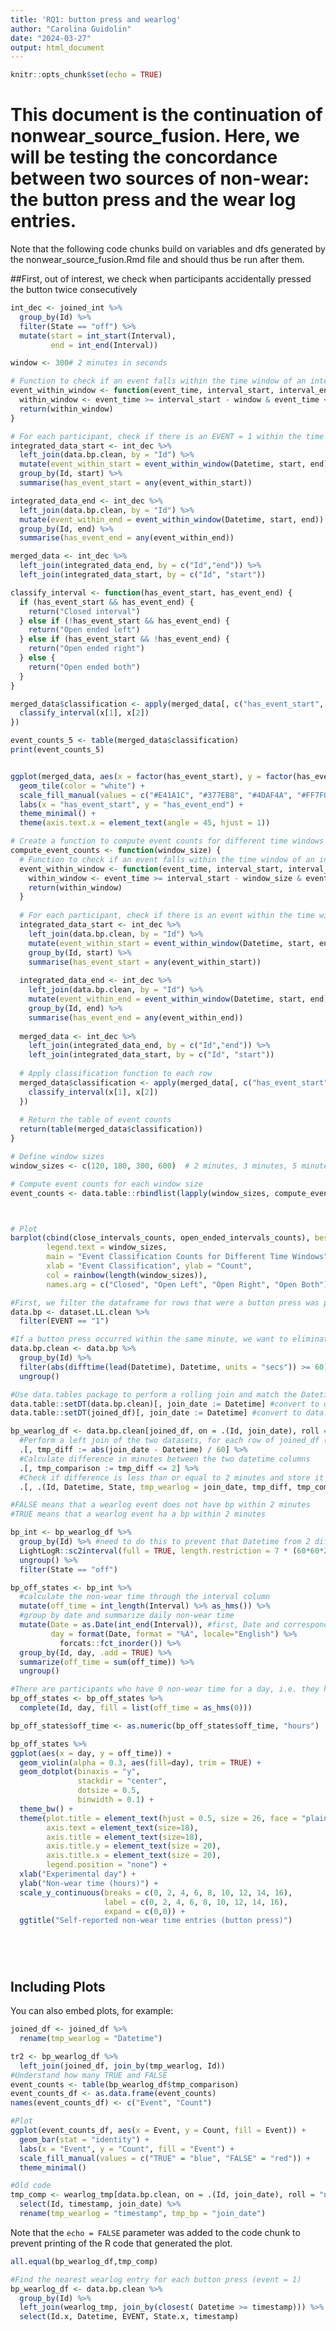 ---
title: 'RQ1: button press and wearlog'
author: "Carolina Guidolin"
date: "2024-03-27"
output: html_document
---

```{r setup, include=FALSE}
knitr::opts_chunk$set(echo = TRUE)
```

# This document is the continuation of nonwear_source_fusion. Here, we will be testing the concordance between two sources of non-wear: the button press and the wear log entries.
Note that the following code chunks build on variables and dfs generated by the nonwear_source_fusion.Rmd file and should thus be run after them.

##First, out of interest, we check when participants accidentally pressed the button twice consecutively

```{r}
int_dec <- joined_int %>%
  group_by(Id) %>%
  filter(State == "off") %>%
  mutate(start = int_start(Interval),
         end = int_end(Interval))

window <- 300# 2 minutes in seconds

# Function to check if an event falls within the time window of an interval
event_within_window <- function(event_time, interval_start, interval_end) {
  within_window <- event_time >= interval_start - window & event_time <= interval_end + window
  return(within_window)
}

# For each participant, check if there is an EVENT = 1 within the time window of the interval start
integrated_data_start <- int_dec %>%
  left_join(data.bp.clean, by = "Id") %>%
  mutate(event_within_start = event_within_window(Datetime, start, end)) %>%
  group_by(Id, start) %>%
  summarise(has_event_start = any(event_within_start))

integrated_data_end <- int_dec %>%
  left_join(data.bp.clean, by = "Id") %>%
  mutate(event_within_end = event_within_window(Datetime, start, end)) %>%
  group_by(Id, end) %>%
  summarise(has_event_end = any(event_within_end))

merged_data <- int_dec %>%
  left_join(integrated_data_end, by = c("Id","end")) %>%
  left_join(integrated_data_start, by = c("Id", "start"))


```


```{r}
classify_interval <- function(has_event_start, has_event_end) {
  if (has_event_start && has_event_end) {
    return("Closed interval")
  } else if (!has_event_start && has_event_end) {
    return("Open ended left")
  } else if (has_event_start && !has_event_end) {
    return("Open ended right")
  } else {
    return("Open ended both")
  }
}

merged_data$classification <- apply(merged_data[, c("has_event_start", "has_event_end")], 1, function(x) {
  classify_interval(x[1], x[2])
})

event_counts_5 <- table(merged_data$classification)
print(event_counts_5)


ggplot(merged_data, aes(x = factor(has_event_start), y = factor(has_event_end), fill = classification)) +
  geom_tile(color = "white") +
  scale_fill_manual(values = c("#E41A1C", "#377EB8", "#4DAF4A", "#FF7F00")) +
  labs(x = "has_event_start", y = "has_event_end") +
  theme_minimal() +
  theme(axis.text.x = element_text(angle = 45, hjust = 1))
```

```{r}
# Create a function to compute event counts for different time windows
compute_event_counts <- function(window_size) {
  # Function to check if an event falls within the time window of an interval
  event_within_window <- function(event_time, interval_start, interval_end) {
    within_window <- event_time >= interval_start - window_size & event_time <= interval_end + window_size
    return(within_window)
  }
  
  # For each participant, check if there is an event within the time window of the interval start
  integrated_data_start <- int_dec %>%
    left_join(data.bp.clean, by = "Id") %>%
    mutate(event_within_start = event_within_window(Datetime, start, end)) %>%
    group_by(Id, start) %>%
    summarise(has_event_start = any(event_within_start))
  
  integrated_data_end <- int_dec %>%
    left_join(data.bp.clean, by = "Id") %>%
    mutate(event_within_end = event_within_window(Datetime, start, end)) %>%
    group_by(Id, end) %>%
    summarise(has_event_end = any(event_within_end))
  
  merged_data <- int_dec %>%
    left_join(integrated_data_end, by = c("Id","end")) %>%
    left_join(integrated_data_start, by = c("Id", "start"))
  
  # Apply classification function to each row
  merged_data$classification <- apply(merged_data[, c("has_event_start", "has_event_end")], 1, function(x) {
    classify_interval(x[1], x[2])
  })
  
  # Return the table of event counts
  return(table(merged_data$classification))
}

# Define window sizes
window_sizes <- c(120, 180, 300, 600)  # 2 minutes, 3 minutes, 5 minutes, 10 minutes

# Compute event counts for each window size
event_counts <- data.table::rbindlist(lapply(window_sizes, compute_event_counts))



# Plot
barplot(cbind(close_intervals_counts, open_ended_intervals_counts), beside = TRUE, 
        legend.text = window_sizes, 
        main = "Event Classification Counts for Different Time Windows",
        xlab = "Event Classification", ylab = "Count",
        col = rainbow(length(window_sizes)),
        names.arg = c("Closed", "Open Left", "Open Right", "Open Both"))
```

```{r}

#First, we filter the dataframe for rows that were a button press was performed (EVENT = 1)
data.bp <- dataset.LL.clean %>%
  filter(EVENT == "1")

#If a button press occurred within the same minute, we want to eliminate it as likely the participants pressed it multiple times by accident
data.bp.clean <- data.bp %>%
  group_by(Id) %>%
  filter(abs(difftime(lead(Datetime), Datetime, units = "secs")) >= 60) %>%
  ungroup()

#Use data.tables package to perform a rolling join and match the Datetime of one dataset to the nearest Datetime of the other dataset
data.table::setDT(data.bp.clean)[, join_date := Datetime] #convert to data.table and append original column
data.table::setDT(joined_df)[, join_date := Datetime] #convert to data.table and append original column

bp_wearlog_df <- data.bp.clean[joined_df, on = .(Id, join_date), roll = "nearest"] %>%
  #Perform a left join of the two datasets, for each row of joined_df (wear log entries) the nearest data.bp.clean timestamp (button press) is found
  .[, tmp_diff := abs(join_date - Datetime) / 60] %>%  
  #Calculate difference in minutes between the two datetime columns
  .[, tmp_comparison := tmp_diff <= 2] %>%
  #Check if difference is less than or equal to 2 minutes and store it as TRUE or FALSE
  .[, .(Id, Datetime, State, tmp_wearlog = join_date, tmp_diff, tmp_comparison)] #select cols of interest

#FALSE means that a wearlog event does not have bp within 2 minutes
#TRUE means that a wearlog event ha a bp within 2 minutes
```



```{r}

bp_int <- bp_wearlog_df %>%
  group_by(Id) %>% #need to do this to prevent that Datetime from 2 different participants get merged into the same interval
  LightLogR::sc2interval(full = TRUE, length.restriction = 7 * (60*60*24)) %>%
  ungroup() %>%
  filter(State == "off")

bp_off_states <- bp_int %>%
  #calculate the non-wear time through the interval column
  mutate(off_time = int_length(Interval) %>% as_hms()) %>% 
  #group by date and summarize daily non-wear time
  mutate(Date = as.Date(int_end(Interval)), #first, Date and corresponding weekday are calculated
         day = format(Date, format = "%A", locale="English") %>% 
           forcats::fct_inorder()) %>%
  group_by(Id, day, .add = TRUE) %>%
  summarize(off_time = sum(off_time)) %>%
  ungroup()

#There are participants who have 0 non-wear time for a day, i.e. they have no State == off, who we still want to display as 0 points in our plot. Since we filtered for State == off above, we need to use complete to fill in days of 0 non-wear with 0 values. 
bp_off_states <- bp_off_states %>%
  complete(Id, day, fill = list(off_time = as_hms(0)))

bp_off_states$off_time <- as.numeric(bp_off_states$off_time, "hours")

bp_off_states %>% 
ggplot(aes(x = day, y = off_time)) +
  geom_violin(alpha = 0.3, aes(fill=day), trim = TRUE) + 
  geom_dotplot(binaxis = "y",
               stackdir = "center",
               dotsize = 0.5,
               binwidth = 0.1) +
  theme_bw() +
  theme(plot.title = element_text(hjust = 0.5, size = 26, face = "plain"),
        axis.text = element_text(size=18),
        axis.title = element_text(size=18),
        axis.title.y = element_text(size = 20),
        axis.title.x = element_text(size = 20),
        legend.position = "none") +
  xlab("Experimental day") + 
  ylab("Non-wear time (hours)") +
  scale_y_continuous(breaks = c(0, 2, 4, 6, 8, 10, 12, 14, 16), 
                     label = c(0, 2, 4, 6, 8, 10, 12, 14, 16), 
                     expand = c(0,0)) +
  ggtitle("Self-reported non-wear time entries (button press)")






```


## Including Plots

You can also embed plots, for example:

```{r}
joined_df <- joined_df %>%
  rename(tmp_wearlog = "Datetime")

tr2 <- bp_wearlog_df %>%
  left_join(joined_df, join_by(tmp_wearlog, Id))
#Understand how many TRUE and FALSE
event_counts <- table(bp_wearlog_df$tmp_comparison)
event_counts_df <- as.data.frame(event_counts)
names(event_counts_df) <- c("Event", "Count")

#Plot
ggplot(event_counts_df, aes(x = Event, y = Count, fill = Event)) +
  geom_bar(stat = "identity") +
  labs(x = "Event", y = "Count", fill = "Event") +
  scale_fill_manual(values = c("TRUE" = "blue", "FALSE" = "red")) +
  theme_minimal()

#Old code
tmp_comp <- wearlog_tmp[data.bp.clean, on = .(Id, join_date), roll = "nearest"] %>%
  select(Id, timestamp, join_date) %>%
  rename(tmp_wearlog = "timestamp", tmp_bp = "join_date")

```

Note that the `echo = FALSE` parameter was added to the code chunk to prevent printing of the R code that generated the plot.

```{r}
all.equal(bp_wearlog_df,tmp_comp)

#Find the nearest wearlog entry for each button press (event = 1)
bp_wearlog_df <- data.bp.clean %>%
  group_by(Id) %>%
  left_join(wearlog_tmp, join_by(closest( Datetime >= timestamp))) %>% #biggest timestamp that is less than Datetime, i.e. the closest timestamp
  select(Id.x, Datetime, EVENT, State.x, timestamp)

```

